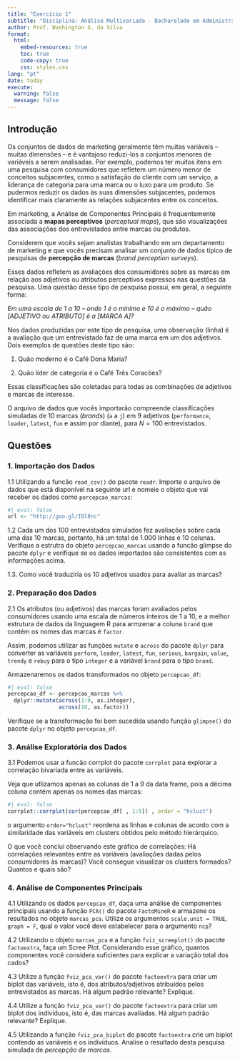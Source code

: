 ```yaml
---
title: "Exercício 1"
subtitle: "Disciplina: Análise Multivariada - Bacharelado em Administração"
author: Prof. Washington S. da Silva 
format:
  html:
    embed-resources: true
    toc: true
    code-copy: true
    css: styles.css
lang: "pt"
date: today
execute: 
  warning: false
  message: false
---
```


## Introdução

Os conjuntos de dados de marketing geralmente têm muitas variáveis – muitas dimensões – e é vantajoso reduzi-los a conjuntos menores de variáveis a serem analisadas. Por exemplo, podemos ter muitos itens em uma pesquisa com consumidores que refletem um número menor de conceitos subjacentes, como a satisfação do cliente com um serviço, a liderança de categoria para uma marca ou o luxo para um produto. Se pudermos reduzir os dados às suas dimensões subjacentes, podemos identificar mais claramente as relações subjacentes 
entre os conceitos.

Em marketing, a Análise de Componentes Principais é frequentemente 
associada a **mapas perceptivos** (*perceptual maps*), que são 
visualizações das associações dos entrevistados entre marcas ou produtos.

Considerem que vocês sejam analistas trabalhando em um departamento de marketing e que vocês precisam analisar um conjunto de dados típico de pesquisas de **percepção de marcas** (*brand perception surveys*). 

Esses dados refletem as avaliações dos consumidores sobre as marcas em relação aos adjetivos ou atributos perceptivos expressos nas questões da pesquisa. Uma questão desse tipo de pesquisa possui, em geral, a seguinte forma:

*Em uma escala de 1 a 10 – onde 1 é o mínimo e 10 é o máximo – quão [ADJETIVO ou ATRIBUTO] é a [MARCA A]?*

Nos dados produzidas por este tipo de pesquisa, uma observação (linha) é a avaliação que um entrevistado faz de uma marca em um dos adjetivos. Dois exemplos de questões deste tipo são:

1. Quão moderno é o Café Dona Maria?

2. Quão líder de categoria é o Café Três Coracões?

Essas classificações são coletadas para todas as combinações de 
adjetivos e marcas de interesse.

O arquivo de dados que vocês importarão compreende classificações 
simuladas de 10 marcas (*brands*) (`a` a `j`) em 9 adjetivos (`performance`, 
`leader`, `latest`, `fun` e assim por diante), para $N = 100$ 
entrevistados.


## Questões

### 1. Importação dos Dados

1.1 Utilizando a funcão `read_csv()` do pacote `readr`. Importe o 
arquivo de dados que está disponível na seguinte url e nomeie o 
objeto que vai receber os dados como `percepcao_marcas`:

```r
#| eval: false
url <- "http://goo.gl/IQl8nc"
```

1.2 Cada um dos 100 entrevistados simulados fez avaliações sobre 
cada uma das 10 marcas, portanto, há um total de 1.000 linhas e 
10 colunas. Verifique a estrutra do objeto `percepcao_marcas` 
usando a funcão glimpse do pacote `dplyr` e verifique se os dados 
importados são consistentes com as informações acima.


1.3. Como você traduziria os 10 adjetivos usados para avaliar as marcas?


### 2. Preparação dos Dados

2.1 Os atributos (ou adjetivos) das marcas foram avaliados pelos 
consumidores usando uma escala de números inteiros de 1 a 10, e a 
melhor estrutura de dados da linguagem R para armzenar a coluna `brand` 
que contém os nomes das marcas é `factor`. 

Assim, podemos utilizar as funções `mutate` e `across` do pacote `dplyr` para 
converter as variáveis `perform`, `leader`, `latest`, `fun`, `serious`, `bargain`, `value`, `trendy` e `rebuy` para o tipo `integer` e a 
variável `brand` para o tipo `brand`. 

Armazenaremos os dados transformados no objeto `percepcao_df`:

```r
#| eval: false
percepcao_df <- percepcao_marcas %>%
  dplyr::mutate(across(1:9, as.integer),
                across(10, as.factor))  
```

Verifique se a transformação foi bem sucedida usando função `glimpse()` do pacote `dplyr` no objeto `percepcao_df`.


### 3. Análise Exploratória dos Dados

3.1 Podemos usar a funcão corrplot do pacote `corrplot` para explorar a 
correlação bivariada entre as variáveis. 

Veja que utlizamos apenas as colunas de 1 a 9 da data frame, pois 
a décima coluna contém apenas os nomes das marcas:

```r
#| eval: false
corrplot::corrplot(cor(percepcao_df[ , 1:9]) , order = "hclust")
```

o argumento `order="hclust"` reordena as linhas e colunas de acordo com a similaridade das variáveis em clusters obtidos pelo método hierárquico. 

O que você conclui observando este gráfico de correlações: Há correlações 
relevantes entre as variáveis (avaliações dadas pelos consumidores às 
marcas)? Você consegue visualizar os clusters formados? Quantos e quais 
são?


### 4. Análise de Componentes Principais

4.1 Utilizando os dados `percepcao_df`, daça uma análise de componentes principais usando a função `PCA()` do pacote `FactoMineR` e armazene os resultados no objeto `marcas_pca`. Utilize os argumentos `scale.unit = TRUE`, `graph = F`, qual o valor você deve estabelecer para o argumento `ncp`?

4.2 Utilizando o objeto `marcas_pca` e a função `fviz_screeplot()` do 
pacote `factoextra`, faça um Scree Plot. Considerando esse gráfico, 
quantos componentes você considera suficientes para explicar a variação 
total dos cados?

4.3 Utilize a função `fviz_pca_var()` do pacote `factoextra` para 
criar um  biplot das variáveis, isto é, dos atributos/adjetivos 
atribuídos pelos entrevistados as marcas. Há algum padrão relevante? 
Explique.

4.4 Utilize a função `fviz_pca_var()` do pacote `factoextra` para criar 
um biplot dos indivíduos, isto é, das marcas avaliadas. Há algum padrão relevante? Explique.

4.5 Utilizando a função `fviz_pca_biplot` do pacote `factoextra` 
crie um biplot contendo as variáveis e os indivíduos. Analise o 
resultado desta pesquisa simulada de *percepção de marcas*.












